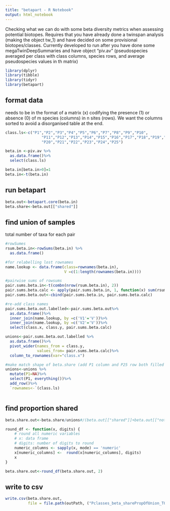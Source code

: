 ```yaml
---
title: "betapart - R Notebook"
output: html_notebook
---
```


Checking what we can do with some beta diversity metrics when assessing potential biotopes. Requires that you have already done a twinspan analysis (making the object tw_1) and have decided on some provisional biotopes/classes. Currently developed to run after you have done some megaTwinDeepSummaries and have object "piv.av" (pseudospecies averaged per class with class columns, species rows, and average pseudospecies values in th matrix)

```r
library(dplyr)
library(tibble)
library(tidyr)
library(betapart)

```

## format data
needs to be in the format of a matrix (x) codifying the presence (1) or absence (0) of m species (columns) in n sites (rows).
We want the columns sorted to avoid a disorganised table at the end.

```r

class.ls<-c("P1","P2","P3","P4","P5","P6","P7","P8","P9","P10",
                "P11","P12","P13","P14","P15","P16","P17","P18","P19","P26",
                "P20","P21","P22","P23","P24","P25")

beta.in <-piv.av %>%
  as.data.frame()%>%
  select(class.ls)

beta.in[beta.in>0]=1
beta.in<-t(beta.in)
```

## run betapart
```r
beta.out<-betapart.core(beta.in)
beta.share<-beta.out[["shared"]]
```

## find union of samples
total number of taxa for each pair
```r
#rowSumes
rsum.beta.in<-rowSums(beta.in) %>%
  as.data.frame()

#for relabelling lost rownames
name.lookup <- data.frame(class=rownames(beta.in),
                          V =c(1:length(rownames(beta.in))))

#pairwise sums of rowsums
pair.sums.beta.in<-t(combn(nrow(rsum.beta.in), 2))
pair.sums.beta.calc <- apply(pair.sums.beta.in, 1, function(x) sum(rsum.beta.in[x[1],] + rsum.beta.in[x[2],]))
pair.sums.beta.out<-cbind(pair.sums.beta.in, pair.sums.beta.calc)

#re-add class names
pair.sums.beta.out.labelled<-pair.sums.beta.out%>%
  as.data.frame()%>%
  inner_join(name.lookup, by =c('V1'='V'))%>%
  inner_join(name.lookup, by =c('V2'='V'))%>%
  select(class.x, class.y, pair.sums.beta.calc)

unions<-pair.sums.beta.out.labelled %>%
  as.data.frame()%>%
  pivot_wider(names_from = class.y,
              values_from= pair.sums.beta.calc)%>%
  column_to_rownames(var="class.x")

#make match shape of beta.share (add P1 column and P25 row both filled with NA)
unions<-unions %>%
  mutate(P1=NA)%>%
  select(P1, everything())%>%
  add_row()%>%
  `rownames<-`(class.ls)



```



## find proportion shared
```r

beta.share.out<-beta.share/unions#/(beta.out[["shared"]]+beta.out[["not.shared"]])

round_df <- function(x, digits) {
    # round all numeric variables
    # x: data frame 
    # digits: number of digits to round
    numeric_columns <- sapply(x, mode) == 'numeric'
    x[numeric_columns] <-  round(x[numeric_columns], digits)
    x
}

beta.share.out<-round_df(beta.share.out, 2)
```

## write to csv
```r
write.csv(beta.share.out, 
          file = file.path(outPath, ("Pclasses_beta_sharePropOfUnion_TOPCOPY.csv"))) #change label
```

